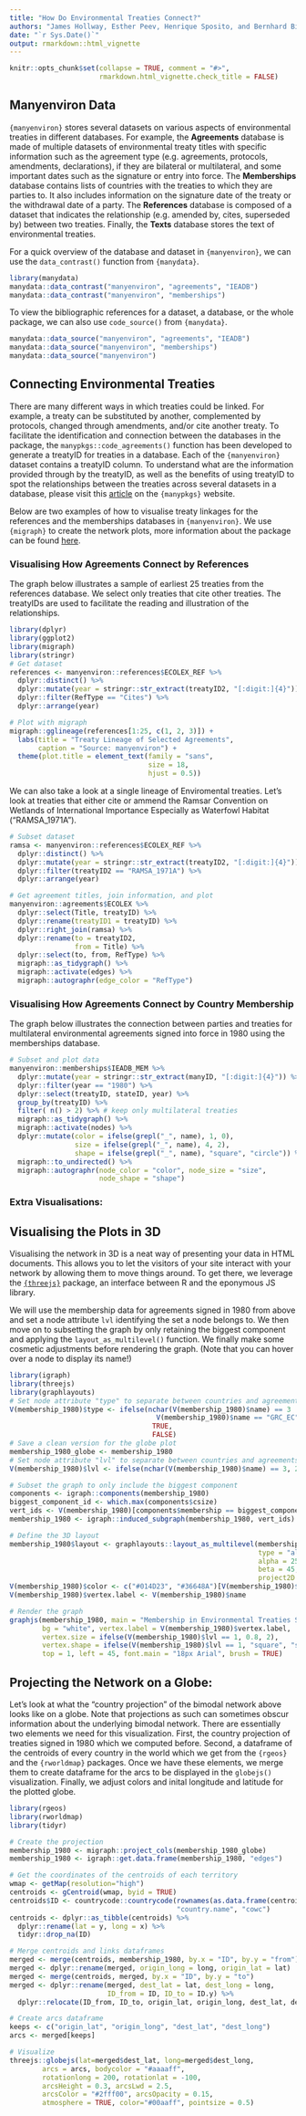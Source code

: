 ```yaml
---
title: "How Do Environmental Treaties Connect?"
authors: "James Hollway, Esther Peev, Henrique Sposito, and Bernhard Bieri"
date: "`r Sys.Date()`"
output: rmarkdown::html_vignette
---
```


```r
knitr::opts_chunk$set(collapse = TRUE, comment = "#>",
                      rmarkdown.html_vignette.check_title = FALSE)
```

## Manyenviron Data

`{manyenviron}` stores several datasets on various aspects of environmental treaties in different databases.
For example, the **Agreements** database is made of multiple datasets of environmental treaty titles with
specific information such as the agreement type (e.g. agreements, protocols, amendments, declarations), if
they are bilateral or multilateral, and some important dates such as the signature or entry into force.
The **Memberships** database contains lists of countries with the treaties to which they are parties to. It
also includes information on the signature date of the treaty or the withdrawal date of a party.
The **References** database is composed of a dataset that indicates the relationship (e.g. amended by,
cites, superseded by) between two treaties. Finally, the **Texts** database stores the text of
environmental treaties.

For a quick overview of the database and dataset in `{manyenviron}`, we can use the `data_contrast()` function from `{manydata}`.

```r
library(manydata)
manydata::data_contrast("manyenviron", "agreements", "IEADB")
manydata::data_contrast("manyenviron", "memberships")
```

To view the bibliographic references for a dataset, a database, or the whole package, we can also use `code_source()` from `{manydata}`.

```r
manydata::data_source("manyenviron", "agreements", "IEADB")
manydata::data_source("manyenviron", "memberships")
manydata::data_source("manyenviron")
```

## Connecting Environmental Treaties

There are many different ways in which treaties could be linked.
For example, a treaty can be substituted by another, complemented by protocols,
changed through amendments, and/or cite another treaty.
To facilitate the identification and connection between the databases in the package, the `manypkgs::code_agreements()` function has been developed to generate a treatyID for treaties in a database.
Each of the `{manyenviron}` dataset contains a treatyID column.
To understand what are the information provided through by the treatyID,
as well as the benefits of using treatyID to spot the relationships between the treaties across several datasets
in a database, please visit this [article](https://globalgov.github.io/manypkgs/articles/agreements.html)
on the `{manypkgs}` website.

Below are two examples of how to visualise treaty linkages for the references and the
memberships databases in `{manyenviron}`.
We use `{migraph}` to create the network plots, more information about the package can be found
[here](https://snlab-ch.github.io/migraph/).

### Visualising How Agreements Connect by References

The graph below illustrates a sample of earliest 25 treaties from the references database. We select only treaties that cite other treaties. The treatyIDs are used to facilitate the reading and illustration of the relationships.

```r
library(dplyr)
library(ggplot2)
library(migraph)
library(stringr)
# Get dataset
references <- manyenviron::references$ECOLEX_REF %>%
  dplyr::distinct() %>%
  dplyr::mutate(year = stringr::str_extract(treatyID2, "[:digit:]{4}")) %>%
  dplyr::filter(RefType == "Cites") %>%
  dplyr::arrange(year)

# Plot with migraph
migraph::gglineage(references[1:25, c(1, 2, 3)]) +
  labs(title = "Treaty Lineage of Selected Agreements",
       caption = "Source: manyenviron") +
  theme(plot.title = element_text(family = "sans",
                                  size = 18,
                                  hjust = 0.5))
```

We can also take a look at a single lineage of Enviromental treaties.
Let's look at treaties that either cite or ammend the Ramsar Convention on Wetlands of International
Importance Especially as Waterfowl Habitat ("RAMSA_1971A").

```r
# Subset dataset
ramsa <- manyenviron::references$ECOLEX_REF %>%
  dplyr::distinct() %>%
  dplyr::mutate(year = stringr::str_extract(treatyID2, "[:digit:]{4}")) %>%
  dplyr::filter(treatyID2 == "RAMSA_1971A") %>%
  dplyr::arrange(year)

# Get agreement titles, join information, and plot
manyenviron::agreements$ECOLEX %>%
  dplyr::select(Title, treatyID) %>%
  dplyr::rename(treatyID1 = treatyID) %>%
  dplyr::right_join(ramsa) %>%
  dplyr::rename(to = treatyID2,
                from = Title) %>%
  dplyr::select(to, from, RefType) %>%
  migraph::as_tidygraph() %>%
  migraph::activate(edges) %>%
  migraph::autographr(edge_color = "RefType")
```

### Visualising How Agreements Connect by Country Membership

The graph below illustrates the connection between parties and treaties for multilateral environmental agreements signed into force in 1980 using the memberships database.

```r
# Subset and plot data
manyenviron::memberships$IEADB_MEM %>%
  dplyr::mutate(year = stringr::str_extract(manyID, "[:digit:]{4}")) %>%
  dplyr::filter(year == "1980") %>%
  dplyr::select(treatyID, stateID, year) %>%
  group_by(treatyID) %>%
  filter( n() > 2) %>% # keep only multilateral treaties
  migraph::as_tidygraph() %>%
  migraph::activate(nodes) %>%
  dplyr::mutate(color = ifelse(grepl("_", name), 1, 0),
                size = ifelse(grepl("_", name), 4, 2),
                shape = ifelse(grepl("_", name), "square", "circle")) %>%
  migraph::to_undirected() %>%
  migraph::autographr(node_color = "color", node_size = "size",
                      node_shape = "shape")
```

### Extra Visualisations:

## Visualising the Plots in 3D

Visualising the network in 3D is a neat way of presenting your data in HTML documents.
This allows you to let the visitors of your site interact with
your network by allowing them to move things around.
To get there, we leverage the [`{threejs}`](https://bwlewis.github.io/rthreejs/) package,
an interface between R and the eponymous JS library.

We will use the membership data for agreements signed in 1980 from above and
set a node attribute `lvl` identifying the set a node belongs to.
We then move on to subsetting the graph by only retaining the biggest component
and applying the `layout_as_multilevel()` function.
We finally make some cosmetic adjustments before rendering the graph.
(Note that you can hover over a node to display its name!)

```r
library(igraph)
library(threejs)
library(graphlayouts)
# Set node attribute "type" to separate between countries and agreements
V(membership_1980)$type <- ifelse(nchar(V(membership_1980)$name) == 3 |
                                    V(membership_1980)$name == "GRC_EC",
                                   TRUE,
                                   FALSE)
# Save a clean version for the globe plot
membership_1980_globe <- membership_1980
# Set node attribute "lvl" to separate between countries and agreements
V(membership_1980)$lvl <- ifelse(nchar(V(membership_1980)$name) == 3, 2, 1)

# Subset the graph to only include the biggest component
components <- igraph::components(membership_1980)
biggest_component_id <- which.max(components$csize)
vert_ids <- V(membership_1980)[components$membership == biggest_component_id]
membership_1980 <- igraph::induced_subgraph(membership_1980, vert_ids)

# Define the 3D layout
membership_1980$layout <- graphlayouts::layout_as_multilevel(membership_1980,
                                                             type = "all",
                                                             alpha = 25,
                                                             beta = 45,
                                                             project2D = FALSE)
V(membership_1980)$color <- c("#014D23", "#36648A")[V(membership_1980)$lvl]
V(membership_1980)$vertex.label <- V(membership_1980)$name

# Render the graph
graphjs(membership_1980, main = "Membership in Environmental Treaties Signed in 1980",
        bg = "white", vertex.label = V(membership_1980)$vertex.label,
        vertex.size = ifelse(V(membership_1980)$lvl == 1, 0.8, 2),
        vertex.shape = ifelse(V(membership_1980)$lvl == 1, "square", "sphere"),
        top = 1, left = 45, font.main = "18px Arial", brush = TRUE)
```

## Projecting the Network on a Globe:

Let's look at what the "country projection" of the bimodal network above looks like on a globe.
Note that projections as such can sometimes obscur information about the underlying bimodal network.
There are essentially two elements we need for this visualization.
First, the country projection of treaties signed in 1980 which we computed before.
Second, a dataframe of the centroids of every country in the world which we get
from the `{rgeos}` and the `{rworldmap}` packages.
Once we have these elements, we merge them to create dataframe
for the arcs to be displayed in the `globejs()` visualization.
Finally, we adjust colors and inital longitude and latitude for the plotted globe.

``` r
library(rgeos)
library(rworldmap)
library(tidyr)

# Create the projection
membership_1980 <- migraph::project_cols(membership_1980_globe)
membership_1980 <- igraph::get.data.frame(membership_1980, "edges")

# Get the coordinates of the centroids of each territory
wmap <- getMap(resolution="high")
centroids <- gCentroid(wmap, byid = TRUE)
centroids$ID <- countrycode::countrycode(rownames(as.data.frame(centroids)),
                                         "country.name", "cowc")
centroids <- dplyr::as_tibble(centroids) %>%
  dplyr::rename(lat = y, long = x) %>%
  tidyr::drop_na(ID)

# Merge centroids and links dataframes
merged <- merge(centroids, membership_1980, by.x = "ID", by.y = "from")
merged <- dplyr::rename(merged, origin_long = long, origin_lat = lat)
merged <- merge(centroids, merged, by.x = "ID", by.y = "to")
merged <- dplyr::rename(merged, dest_lat = lat, dest_long = long,
                        ID_from = ID, ID_to = ID.y) %>%
  dplyr::relocate(ID_from, ID_to, origin_lat, origin_long, dest_lat, dest_long)

# Create arcs dataframe
keeps <- c("origin_lat", "origin_long", "dest_lat", "dest_long")
arcs <- merged[keeps]

# Visualize
threejs::globejs(lat=merged$dest_lat, long=merged$dest_long,
        arcs = arcs, bodycolor = "#aaaaff",
        rotationlong = 200, rotationlat = -100,
        arcsHeight = 0.3, arcsLwd = 2.5,
        arcsColor = "#2fff00", arcsOpacity = 0.15,
        atmosphere = TRUE, color="#00aaff", pointsize = 0.5)
```
